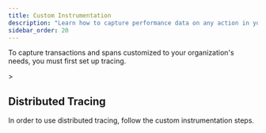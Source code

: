 ```yaml
---
title: Custom Instrumentation
description: "Learn how to capture performance data on any action in your app."
sidebar_order: 20
---
```


<Alert>

To capture transactions and spans customized to your organization's needs, you must first <PlatformLink to="/tracing/">set up tracing.</PlatformLink>

</Alert>>

<PlatformContent includePath="performance/enable-manual-instrumentation" />

<PlatformContent includePath="performance/add-spans-example" />

## Distributed Tracing

In order to use distributed tracing, follow the <PlatformLink to="/tracing/trace-propagation/custom-instrumentation/">custom instrumentation</PlatformLink> steps.
